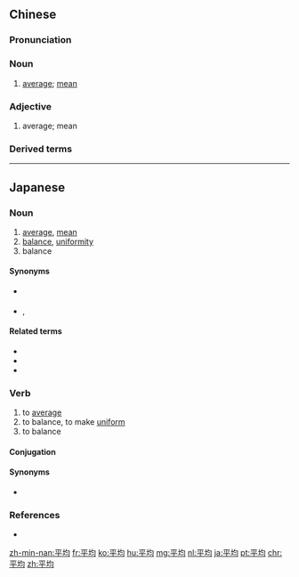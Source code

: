 ==Chinese==
{{zh-forms}}

===Pronunciation===
{{zh-pron
|m=píngjūn
|c=ping4 gwan1
|h=pfs=phìn-kiûn
|mn=qz,tp,xm:pêng-kun/kh,zz:pêng-kin
|ma=Zh-píngjun.ogg
|cat=n,a
}}

===Noun===
{{zh-noun}}

# [[average]]; [[mean]]

===Adjective===
{{zh-adj}}

# {{lb|zh|attributive}} average; mean

===Derived terms===
{{zh-der|平均壽命|平均數|平均值|平均主義}}

{{zh-cat|Elementary|Mathematics}}

----

==Japanese==
{{ja-kanjitab|へい|きん|yomi=on}}

===Noun===
{{ja-noun|へいきん}}

# [[average]], [[mean]]
# [[balance]], [[uniformity]]
# balance {{gloss|having equal weight on all sides}}

====Synonyms====
* {{sense|average}} {{ja-r|アベレージ}}
* {{sense|balance}} {{ja-r|均衡|きんこう}}, {{ja-r|均整|きんせい}}

====Related terms====
* {{ja-r|平均値|へいきんち|gloss=average value}}
* {{ja-r|平均点|へいきんてん|gloss=average mark}}
* {{ja-r|平均的|へいきんてき|gloss=average}}

===Verb===
{{ja-verb-suru|へいきん}}

# to [[average]]
# to balance, to make [[uniform]]
# to balance {{gloss|prevent from falling}}

====Conjugation====
{{ja-suru|へいきん}}

====Synonyms====
* {{sense|balance}} {{ja-r|釣り合う|つりあう}}

===References===
* {{R:Meikyo}}

[[zh-min-nan:平均]]
[[fr:平均]]
[[ko:平均]]
[[hu:平均]]
[[mg:平均]]
[[nl:平均]]
[[ja:平均]]
[[pt:平均]]
[[chr:平均]]
[[zh:平均]]